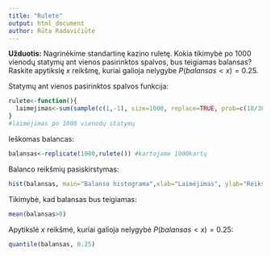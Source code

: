 ```yaml
---
title: "Ruletė"
output: html_document
author: Rūta Radavičiūtė
---
```


**Užduotis:**
Nagrinėkime standartinę kazino ruletę. Kokia tikimybė po $1000$ vienodų statymų ant vienos pasirinktos spalvos, bus teigiamas balansas? Raskite apytikslę $x$ reikšmę, kuriai galioja nelygybe $P(balansas<x) = 0.25$.

Statymų ant vienos pasirinktos spalvos funkcija:
```r
rulete<-function(){
  laimejimas<-sum(sample(c(1,-1), size=1000, replace=TRUE, prob=c(18/38,20/38)))
} 
#laimėjimas po 1000 vienodų statymų
```

Ieškomas balancas:
```r
balansas<-replicate(1000,rulete()) #kartojame 1000kartų
```

Balanco reikšmių pasiskirstymas:
```r
hist(balansas, main="Balanso histograma",xlab="Laimėjimas", ylab="Reikšmės pasikartojimas", col="blue") 
```

Tikimybė, kad balansas bus teigiamas:
```r
mean(balansas>0)
```

Apytikslė $x$ reikšmė, kuriai galioja nelygybė $P(balansas<x) = 0.25$:
```r
quantile(balansas, 0.25) 
```

